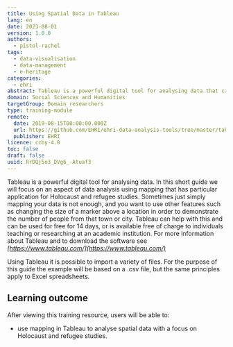 ```yaml
---
title: Using Spatial Data in Tableau
lang: en
date: 2023-08-01
version: 1.0.0
authors:
  - pistol-rachel
tags:
  - data-visualisation
  - data-management
  - e-heritage
categories:
  - ehri
abstract: Tableau is a powerful digital tool for analysing data that can help with mapping and interrogating data.  In this short guide we will focus on an aspect of data analysis using mapping that has particular application for Holocaust and refugee studies.
domain: Social Sciences and Humanities
targetGroup: Domain researchers
type: training-module
remote:
  date: 2019-08-15T00:00:00.000Z
  url: https://github.com/EHRI/ehri-data-analysis-tools/tree/master/tableau
  publisher: EHRI
licence: ccby-4.0
toc: false
draft: false
uuid: RrDQj5o3_DVg6_-Atuaf3
---
```


Tableau is a powerful digital tool for analysing data. In this short guide we will focus on an aspect of data analysis using mapping that has particular application for Holocaust and refugee studies. Sometimes just simply mapping your data is not enough, and you want to use other features such as changing the size of a marker above a location in order to demonstrate the number of people from that town or city. Tableau can help with this and can be used for free for 14 days, or is available free of charge to individuals teaching or researching at an academic institution. For more information about Tableau and to download the software see *[https://www.tableau.com/](https://www.tableau.com/)*

Using Tableau it is possible to import a variety of files. For the purpose of this guide the example will be based on a .csv file, but the same principles apply to Excel spreadsheets.

## L﻿earning outcome

A﻿fter viewing this training resource, users will be able to:

* use mapping in Tableau to analyse spatial data with a focus on Holocaust and refugee studies.

<ExternalResource title="Interested in learning more?" subtitle="Check out Using Spatial Data in Tableau" url="https://github.com/EHRI/ehri-data-analysis-tools/tree/master/tableau#readme" />
